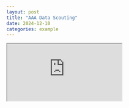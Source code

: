 ```yaml
---
layout: post
title: "AAA Data Scouting"
date: 2024-12-10
categories: example
---
```



<iframe src="https://docs.google.com/spreadsheets/d/e/2PACX-1vR8NDQeARMPVeLWmcjln0i41ZLmPz6S4E1JmRuKzNNrNSx4d82IIF-kY5MpF_4lLT72ozGnG4xe8J-3/pubhtml?gid=1600156650&amp;single=true&amp;widget=true&amp;headers=false"></iframe>
